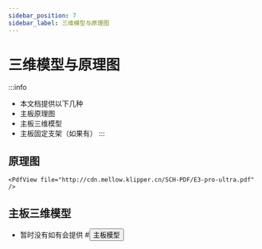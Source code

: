 ```yaml
---
sidebar_position: 7
sidebar_label: 三维模型与原理图
---
```




# 三维模型与原理图


:::info
* 本文档提供以下几种
* 主板原理图
* 主板三维模型
* 主板固定支架（如果有）
:::

## 原理图

    <PdfView file="http://cdn.mellow.klipper.cn/SCH-PDF/E3-pro-ultra.pdf" />


## 主板三维模型
* 暂时没有如有会提供
    #<Button variant="contained" disableElevation component="a" rel="noopener" href="https://cdn.mellow.klipper.cn/STEP/FLY-E3PRO.step">主板模型</Button>

